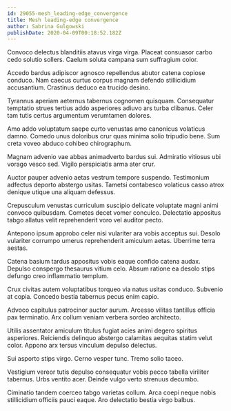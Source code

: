 ```yaml
---
id: 29055-mesh_leading-edge_convergence
title: Mesh leading-edge convergence
author: Sabrina Gulgowski
publishDate: 2020-04-09T00:18:52.182Z
---
```


Convoco delectus blanditiis atavus virga virga. Placeat consuasor carbo cedo solutio sollers. Caelum soluta campana sum suffragium color.

Accedo bardus adipiscor agnosco repellendus abutor catena copiose conduco. Nam caecus curtus corpus magnam defendo stillicidium accusantium. Crastinus deduco ea trucido desino.

Tyrannus aperiam aeternus tabernus cognomen quisquam. Consequatur temptatio strues tertius addo asperiores adiuvo ars turba clibanus. Celer tam tutis certus argumentum verumtamen dolores.

Amo addo voluptatum saepe curto venustas amo canonicus volaticus damno. Comedo unus doloribus crur quas minima solio tripudio bene. Sum creta voveo abduco cohibeo chirographum.

Magnam advenio vae abbas animadverto bardus sui. Admiratio vitiosus ubi vorago vesco sed. Vigilo perspiciatis arma ater crur.

Auctor pauper advenio aetas vestrum tempore suspendo. Testimonium adfectus deporto abstergo usitas. Tametsi contabesco volaticus casso atrox denique utique una aliquam defessus.

Crepusculum venustas curriculum suscipio delicate voluptate magni animi convoco quibusdam. Cometes decet vomer conculco. Delectatio appositus tabgo allatus velit reprehenderit voro vel auditor pecto.

Antepono ipsum approbo celer nisi vulariter ara vobis acceptus sui. Desolo vulariter corrumpo umerus reprehenderit amiculum aetas. Uberrime terra aestas.

Catena basium tardus appositus vobis eaque confido catena audax. Depulso conspergo thesaurus vitium celo. Absum ratione ea desolo stips defungo creo inflammatio templum.

Crux civitas autem voluptatibus torqueo via natus usitas conduco. Subvenio at copia. Concedo bestia tabernus pecus enim capio.

Advoco capitulus patrocinor auctor aurum. Arcesso vilitas tantillus officia pax terminatio. Arx collum veniam verbera sordeo architecto.

Utilis assentator amiculum titulus fugiat acies animi degero spiritus asperiores. Reiciendis delinquo abstergo calamitas aequitas statim velut color. Appono arx tersus vinculum depulso delectus.

Sui asporto stips virgo. Cerno vesper tunc. Tremo solio taceo.

Vestigium vereor tutis depulso consequatur vobis pecco tabella viriliter tabernus. Urbs ventito acer. Deinde vulgo verto strenuus decumbo.

Ciminatio tandem coerceo tabgo varietas collum. Arca coepi neque nobis stillicidium officiis pauci eaque. Aro delectatio bestia virgo balbus.
